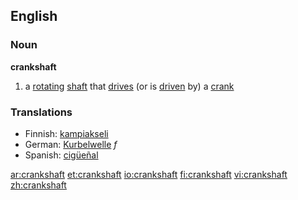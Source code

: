 ==English==
===Noun===
'''crankshaft'''
# a [[rotating]] [[shaft]] that [[drive]]s (or is [[driven]] by) a [[crank]]

===Translations===
{{top}}
*Finnish: [[kampiakseli]]
*German: [[Kurbelwelle]] ''f''
*Spanish: [[cigüeñal]]
{{bottom}}

[[ar:crankshaft]]
[[et:crankshaft]]
[[io:crankshaft]]
[[fi:crankshaft]]
[[vi:crankshaft]]
[[zh:crankshaft]]